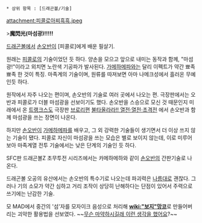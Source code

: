  * 상위 항목 : [드래곤볼/기술]

attachment:피콜로아찌흑흑.jpeg

>'''魔閃光(마섬광)!!!!!'''

[[드래곤볼]]에서 [[손오반]]이 [피콜로]에게 배운 필살기.

원래는 [[피콜로]]의 기술이었던 듯 하다. 양손을 모으고 앞으로 내미는 동작과 함께, "마섬광!"이라고 외치면 노란색 기공파가 발사된다. [[가메하메파]]와는 달리 이펙트가 약간 뾰족뾰족 한 것이 특징. 마족계의 기술이며, 원류를 따져보면 아마 나메크성에서 흘러온 무예인듯 하다.

원작에서 자주 나오는 편이며, 손오반의 기술로 여러 곳에서 나오는 편. 극장판에서는 오반과 피콜로가 더블 마섬광을 선보이기도 했다. 손오반을 스승으로 모신 것 때문인지 미래에서 온 [[트랭크스]]도 극장판 [[브로리]]편 [[불타올라라!! 열전·열전·초격전]] 에서 손오반과 함께 마섬광을 쓰는 장면이 나온다.

하지만 [[손오반]]이 [[가메하메파]]를 배우고, 그 외 강력한 기술들이 생기면서 더 이상 쓰지 않는 기술이 됐다. 피콜로 자신이 마섬광을 쓰는 모습은 별로 보이지 않는데, 이로 미루어보아 마족계열 전투 기술에서는 낮은 단계의 기술인 듯 하다.

SFC판 드래곤볼Z 초무투전 시리즈에서는 카메하메하와 같이 [[손오반]]의 간판기술로 나온다.

드래곤볼 오공의 유산에서는 손오반의 특수기로 나오는데 파괴력은 [[나름]]대로 괜찮다. 그러나 기의 소모가 약간 심하고 거리 조작이 상당히 난해하다는 단점이 있어서 주력으로 쓰기에는 난감한 기술.

모 MAD에서 중간의 '섬'자를 모자이크 음성으로 처리해 '''[[wiki:"보지"망코]]'''로 만들어버리는 괴악한 활용법을 선보였다. ~~[[무슨 마약하시길래 이런 생각을 했어요]]?~~
